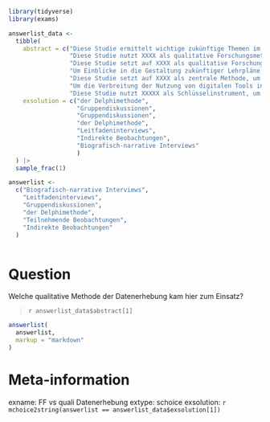 ```r
library(tidyverse)
library(exams)

answerlist_data <- 
  tibble(
    abstract = c("Diese Studie ermittelt wichtige zukünftige Themen im Politikunterricht. Durch iterative, zunächst offener, und dann geschlossener Expertenbefragungen wurden relevante Inhalte wie politische Trends, gesellschaftliche Herausforderungen und innovative Lehrmethoden ermittelt. Die Ergebnisse bieten wertvolle Impulse für die Gestaltung eines zukunftsorientierten Politikunterrichts.",
                 "Diese Studie nutzt XXXX als qualitative Forschungsmethode, um Einblicke in den Bereich des Peer-Lernens im schulischen Umfeld zu gewinnen. Durch die Analyse von XXXX von Schülerinnen und Schülern wurden wertvolle Erkenntnisse zu sozial geteilten Dynamiken, Erfahrungen und Herausforderungen des gemeinschaftlichen Lernens als Peer-Kultur gewonnen.",
                 "Diese Studie setzt auf XXXX als qualitative Forschungsmethode, um Erkenntnisse im Bereich der Lehrerfortbildung zu generieren. Durch die Auswertung von XXXX unter Pädagogen wurden im Diskurs dieser sozialen Gruppe zentrale Themen, Bedürfnisse und wirksame Methoden in der beruflichen Weiterbildung identifiziert.",
                 "Um Einblicke in die Gestaltung zukünftiger Lehrpläne zu gewinnen, wurden Bildungsexperten wiederholt zunächst offen und dann geschlossen zu Einschätzungen von Schlüsselthemen wie curricularen Innovationen, digitalen Lernmethoden und Lehrstrategien befragt. Die Ergebnisse bieten praxisrelevante Perspektiven für die Weiterentwicklung von Lehrplänen und betonen die Effizienz der Delphi-Methode als Instrument qualitativer Sozialforschung im Kontext der Lehrplanentwicklung.",
                 "Diese Studie setzt auf XXXX als zentrale Methode, um Formen des praktizierten offenen Unterrichts zu gewinnen. Durch N = 284 hochstrukturierte XXXX mit Lehrkräften wurden ermittelt, welche didaktische Formen offenen Unterrichts wie häufig praktiziert werden.",
                 "Um die Verbreitung der Nutzung von digitalen Tools in Learning Managementsystemen zu untersuchen wurden in N = 474 zufällig ausgesuchten Schulen archivierte Logdaten der dort im Betrieb befindlichen Learning Managementsysteme untersucht.",
                 "Diese Studie nutzt XXXXX als Schlüsselinstrument, um einen tiefen Einblick in die Entwicklung und Professionalisierung von Lehrkräften zu erhalten. Durch die Analyse von Lebensgeschichten von erfahrenen Pädagogen wurden prägende Erfahrungen, Herausforderungen und persönliche Entwicklungsprozesse herausgearbeitet."),
    exsolution = c("der Delphimethode",
                   "Gruppendiskussionen",
                   "Gruppendiskussionen",
                   "der Delphimethode",
                   "Leitfadeninterviews",
                   "Indirekte Beobachtungen",
                   "Biografisch-narrative Interviews"
                   )
  ) |> 
  sample_frac(1)

answerlist <-
  c("Biografisch-narrative Interviews",
    "Leitfadeninterviews",
    "Gruppendiskussionen",
    "der Delphimethode",
    "Teilnehmende Beobachtungen",
    "Indirekte Beobachtungen"
  )



```

Question
========
Welche qualitative Methode der Datenerhebung kam hier zum Einsatz?

> `r answerlist_data$abstract[1]`

```r
answerlist(
  answerlist,
  markup = "markdown"
)
```


Meta-information
================
exname: FF vs quali Datenerhebung 
extype: schoice
exsolution: `r mchoice2string(answerlist == answerlist_data$exsolution[1])`